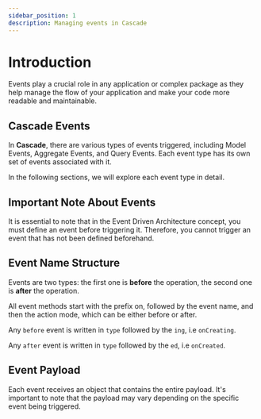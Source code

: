```yaml
---
sidebar_position: 1
description: Managing events in Cascade
---
```


# Introduction

Events play a crucial role in any application or complex package as they help manage the flow of your application and make your code more readable and maintainable.

## Cascade Events

In **Cascade**, there are various types of events triggered, including Model Events, Aggregate Events, and Query Events. Each event type has its own set of events associated with it.

In the following sections, we will explore each event type in detail.

## Important Note About Events

It is essential to note that in the Event Driven Architecture concept, you must define an event before triggering it. Therefore, you cannot trigger an event that has not been defined beforehand.

## Event Name Structure

Events are two types: the first one is **before** the operation, the second one is **after** the operation.

All event methods start with the prefix on, followed by the event name, and then the action mode, which can be either before or after.

Any `before` event is written in `type` followed by the `ing`, i.e `onCreating`.

Any `after` event is written in `type` followed by the `ed`, i.e `onCreated`.

## Event Payload

Each event receives an object that contains the entire payload. It's important to note that the payload may vary depending on the specific event being triggered.
